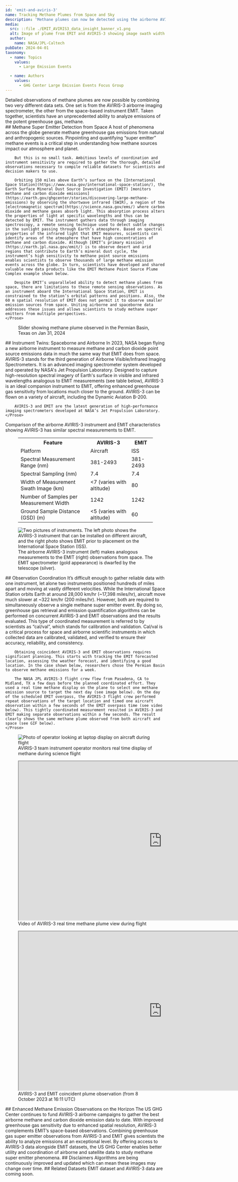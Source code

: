 ```yaml
---
id: 'emit-and-aviris-3'
name: Tracking Methane Plumes from Space and Sky
description: 'Methane plumes can now be detected using the airborne AVIRIS-3 spectrometer in addition to EMIT on the International Space Station. Learn more about the similarities and differences and how scientists validate and understand the data from each.'
media:
  src: ::file ./EMIT_AVIRIS3_data_insight_banner_v1.png
  alt: Image of plume from EMIT and AVIRIS-3 showing image swath width for each.
  author:
    name: NASA/JPL-Caltech
pubDate: 2024-04-01
taxonomy:
  - name: Topics
    values:
      - Large Emission Events

  - name: Authors
    values:
      - GHG Center Large Emission Events Focus Group
---
```


<Block>
    <Prose>
        <div style={{'background-color': '#ecf0f1', padding: '16px', 'font-size': '24px', 'font-weight': 500}}>
            Detailed observations of methane plumes are now possible by combining two very different data sets. One set is from the AVIRIS-3 airborne imaging spectrometer, the other from the space-based instrument EMIT. Taken together, scientists have an unprecedented ability to analyze emissions of the potent greenhouse gas, methane.
        </div>
    </Prose>
</Block>

<Block>
    <Prose>
        ## Methane Super Emitter Detection from Space
        A host of phenomena across the globe generate methane greenhouse gas emissions from natural and anthropogenic sources. Pinpointing and quantifying “super emitter” methane events is a critical step in understanding how methane sources impact our atmosphere and planet.

        But this is no small task. Ambitious levels of coordination and instrument sensitivity are required to gather the thorough, detailed observations necessary to compile reliable datasets for scientists and decision makers to use.

        Orbiting 150 miles above Earth’s surface on the [International Space Station](https://www.nasa.gov/international-space-station/), the Earth Surface Mineral Dust Source Investigation (EMIT) [monitors methane and carbon dioxide emissions](https://earth.gov/ghgcenter/stories/discovering-large-methane-emissions) by observing the shortwave infrared (SWIR), a region of the [electromagnetic spectrum](https://science.nasa.gov/ems/) where carbon dioxide and methane gases absorb light. This absorption process alters the properties of light at specific wavelengths and thus can be detected by EMIT. The instrument gathers data through imaging spectroscopy, a remote sensing technique used to detect subtle changes in the sunlight passing through Earth’s atmosphere. Based on spectral properties of the infrared light that EMIT measures, scientists can identify areas of the atmosphere that have high concentrations of methane and carbon dioxide. Although [EMIT’s primary mission](https://earth.jpl.nasa.gov/emit/) is to observe desert and arid regions that contribute to Earth’s mineral dust cycle, the instrument’s high sensitivity to methane point source emissions enables scientists to observe thousands of large methane emission events across the globe. In turn, scientists have developed and shared valuable new data products like the EMIT Methane Point Source Plume Complex example shown below.

        Despite EMIT’s unparalleled ability to detect methane plumes from space, there are limitations to these remote sensing observations. As an instrument aboard the International Space Station, EMIT is constrained to the station’s orbital patterns and positions. Also, the 60 m spatial resolution of EMIT does not permit it to observe smaller emission sources from space. Uniting airborne and spaceborne data addresses these issues and allows scientists to study methane super emitters from multiple perspectives.
    </Prose>
</Block>

<Block>
    <Figure>
        <CompareImage
            leftImageSrc={new URL('./permian-basin-plume.png', import.meta.url).href}
            rightImageSrc={new URL('./permian-basin-plume-hidden.png', import.meta.url).href}
            width="20"
            attrAuthor="NASA/JPL-Caltech"
            alt="EMIT example from Jan. 31, 2024 showing a prominent methane plume from the Permian Basin, Texas"
        />
        <Caption>
            Slider showing methane plume observed in the Permian Basin, Texas on Jan 31, 2024
        </Caption>
    </Figure>
</Block>

<Block>
    <Prose>
        ## Instrument Twins: Spaceborne and Airborne
        In 2023, NASA began flying a new airborne instrument to measure methane and carbon dioxide point source emissions data in much the same way that EMIT does from space. AVIRIS-3 stands for the third generation of Airborne Visible/Infrared Imaging Spectrometers. It is an advanced imaging spectrometer system developed and operated by NASA's Jet Propulsion Laboratory. Designed to capture high-resolution spectral imagery of Earth's surface in visible and infrared wavelengths analogous to EMIT measurements (see table below), AVIRIS-3 is an ideal companion instrument to EMIT, offering enhanced greenhouse gas sensitivity from locations much closer to the ground. AVIRIS-3 can be flown on a variety of aircraft, including the Dynamic Aviation B-200.

        AVIRIS-3 and EMIT are the latest generation of high-performance imaging spectrometers developed at NASA’s Jet Propulsion Laboratory.
    </Prose>
</Block>

<Block>
    <Prose>
        Comparison of the airborne AVIRIS-3 instrument and EMIT characteristics showing AVIRIS-3 has similar spectral measurements to EMIT.
    <Figure>
      <table style={{ width: '100%', borderCollapse: 'collapse' }}>
          <tr>
            <th style={{ borderBottom: '2px solid #ccc', padding: '8px', textAlign: 'left' }}>Feature</th>
            <th style={{ borderBottom: '2px solid #ccc', padding: '8px', textAlign: 'left' }}>AVIRIS-3</th>
            <th style={{ borderBottom: '2px solid #ccc', padding: '8px', textAlign: 'left' }}>EMIT</th>
          </tr>
          <tr>
            <td style={{ borderBottom: '1px solid #eee', padding: '8px' }}>Platform</td>
            <td style={{ borderBottom: '1px solid #eee', padding: '8px' }}>Aircraft</td>
            <td style={{ borderBottom: '1px solid #eee', padding: '8px' }}>ISS</td>
          </tr>
          <tr>
            <td style={{ borderBottom: '1px solid #eee', padding: '8px' }}>Spectral Measurement Range (nm)</td>
            <td style={{ borderBottom: '1px solid #eee', padding: '8px' }}>381-2493</td>
            <td style={{ borderBottom: '1px solid #eee', padding: '8px' }}>381-2493</td>
          </tr>
          <tr>
            <td style={{ borderBottom: '1px solid #eee', padding: '8px' }}>Spectral Sampling (nm)</td>
            <td style={{ borderBottom: '1px solid #eee', padding: '8px' }}>7.4</td>
            <td style={{ borderBottom: '1px solid #eee', padding: '8px' }}>7.4</td>
          </tr>
          <tr>
            <td style={{ borderBottom: '1px solid #eee', padding: '8px' }}>Width of Measurement Swath Image (km)</td>
            <td style={{ borderBottom: '1px solid #eee', padding: '8px' }}>&lt;7 (varies with altitude)</td>
            <td style={{ borderBottom: '1px solid #eee', padding: '8px' }}>80</td>
          </tr>
          <tr>
            <td style={{ borderBottom: '1px solid #eee', padding: '8px' }}>Number of Samples per Measurement Width</td>
            <td style={{ borderBottom: '1px solid #eee', padding: '8px' }}>1242</td>
            <td style={{ borderBottom: '1px solid #eee', padding: '8px' }}>1242</td>
          </tr>
          <tr>
            <td style={{ borderBottom: '1px solid #eee', padding: '8px' }}>Ground Sample Distance (GSD) (m)</td>
            <td style={{ borderBottom: '1px solid #eee', padding: '8px' }}>&lt;5 (varies with altitude)</td>
            <td style={{ borderBottom: '1px solid #eee', padding: '8px' }}>60</td>
          </tr>
      </table>
         <Caption alt="Table showing comparison of various characteristics of AVIRIS-3 and EMIT">
        </Caption>
    </Figure>
    </Prose>
</Block>

<Block>
    <Figure>
        <Image
            src={new URL('./emit_aviris3.png', import.meta.url).href}
            alt="Two pictures of instruments. The left photo shows the AVIRIS-3 instrument that can be installed on different aircraft, and the right photo shows EMIT prior to placement on the International Space Station (ISS)."
            attrAuthor="NASA/JPL-Caltech"
        />
        <Caption>
            The airborne AVIRIS-3 instrument (left) makes analogous measurements to the EMIT (right) observations from space. The EMIT spectrometer (gold appearance) is dwarfed by the telescope (silver).
        </Caption>
    </Figure>
</Block>


<Block>
    <Prose>
        ## Observation Coordination
        It’s difficult enough to gather reliable data with one instrument, let alone two instruments positioned hundreds of miles apart and moving at vastly different velocities. While the International Space Station orbits Earth at around 28,000 km/hr (~17,398 miles/hr), aircraft move much slower at ~322 km/hr (200 miles/hr). However, both are required to simultaneously observe a single methane super emitter event. By doing so, greenhouse gas retrieval and emission quantification algorithms can be performed on concurrent AVIRIS-3 and EMIT observations and the results evaluated. This type of coordinated measurement is referred to by scientists as “cal/val”, which stands for calibration and validation. Cal/val is a critical process for space and airborne scientific instruments in which collected data are calibrated, validated, and verified to ensure their accuracy, reliability, and consistency.

        Obtaining coincident AVIRIS-3 and EMIT observations requires significant planning. This starts with tracking the EMIT forecasted location, assessing the weather forecast, and identifying a good location. In the case shown below, researchers chose the Permian Basin to observe methane emissions for a week.

        The NASA JPL AVIRIS-3 flight crew flew from Pasadena, CA to Midland, TX a few days before the planned coordinated effort. They used a real time methane display on the plane to select one methane emission source to target the next day (see image below). On the day of the scheduled EMIT overpass, the AVIRIS-3 flight crew performed repeat observations of the target location and timed one aircraft observation within a few seconds of the EMIT overpass time (see video below). This tightly coordinated measurement resulted in AVIRIS-3 and EMIT making separate observations within a few seconds. The result clearly shows the same methane plume observed from both aircraft and space (see GIF below).
    </Prose>
</Block>

<Block>
    <Figure>
        <Image
            src={new URL('./aviris3-operator.jpg', import.meta.url).href}
            alt="Photo of operator looking at laptop display on aircraft during flight"
            attrAuthor="NASA/JPL-Caltech"
        />
        <Caption>
            AVIRIS-3 team instrument operator monitors real time display of methane during science flight
        </Caption>
    </Figure>
</Block>

<Block>
    <Figure>
        <iframe
            src="https://drive.google.com/file/d/10JghQEINpGxnUBsMR0D9nj3EcZCYMUtr/preview"
            width="900"
            height="500"
            allow="autoplay"
        >
        </iframe>
        <Caption attrAuthor="NASA/JPL-Caltech" alt="Video showing methane plumes observed in real time">
            Video of AVIRIS-3 real time methane plume view during flight
        </Caption>
    </Figure>
</Block>

<Block>
    <Figure>
        <iframe
            src="https://drive.google.com/file/d/1DBHCphQ3NZAczYT5vgyXpkKcmyoARvY_/preview"
            width="900"
            height="500"
            allow="autoplay"
        >
        </iframe>
        <Caption attrAuthor="NASA/JPL-Caltech" alt="Alternating image showing EMIT and AVIRIS-3 coincidently measured methane plume" >
            AVIRIS-3 and EMIT coincident plume observation (from 8 October 2023 at 16:11 UTC)
        </Caption>
    </Figure>
</Block>

<Block>
    <Prose>
        ## Enhanced Methane Emission Observations on the Horizon
        The US GHG Center continues to fund AVIRIS-3 airborne campaigns to gather the best airborne methane and carbon dioxide emission data to date. With improved greenhouse gas sensitivity due to enhanced spatial resolution, AVIRIS-3 complements EMIT’s space-based observations. Combining greenhouse gas super emitter observations from AVIRIS-3 and EMIT gives scientists the ability to analyze emissions at an exceptional level. By offering access to AVIRIS-3 data alongside EMIT datasets, the US GHG Center enables better utility and coordination of airborne and satellite data to study methane super emitter phenomena.
    </Prose>
</Block>

<Block>
    <Prose>
        ## Disclaimers
        Algorithms are being continuously improved and updated which can mean these images may change over time.
    </Prose>
</Block>

<Block>
    <Prose>
        ## Related Datasets
        EMIT dataset and AVIRIS-3 data are coming soon.
    </Prose>
</Block>
